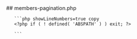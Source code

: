 

<div class="phpdocumentor-element -file">
    ## members-pagination.php

        

    
       ```php showLineNumbers=true copy
       <?php if ( ! defined( 'ABSPATH' ) ) exit; ?>


<script type="text/template" id="tmpl-um-members-pagination">
	<# if ( data.pagination.pages_to_show.length > 0 ) { #>
		<div class="um-members-pagidrop uimob340-show uimob500-show">
			<?php _e( 'Jump to page:','ultimate-member' ); ?>
			<select class="um-s2 um-members-pagi-dropdown" style="width: 100px;display:inline-block;">
				<# _.each( data.pagination.pages_to_show, function( page, key, list ) { #>
					<option value="{{{page}}}" <# if ( page == data.pagination.current_page ) { #>selected<# } #>>{{{page}}} <?php _e( 'of','ultimate-member' ) ?> {{{data.pagination.total_pages}}}</option>
				<# }); #>
			</select>
		</div>

		<div class="um-members-pagi uimob340-hide uimob500-hide">
			<span class="pagi pagi-arrow <# if ( data.pagination.current_page == 1 ) { #>disabled<# } #>" data-page="first" aria-label="<?php esc_attr_e( 'First page', 'ultimate-member' ); ?>"><i class="um-faicon-angle-double-left"></i></span>
			<span class="pagi pagi-arrow <# if ( data.pagination.current_page == 1 ) { #>disabled<# } #>" data-page="prev" aria-label="<?php esc_attr_e( 'Previous page', 'ultimate-member' ); ?>"><i class="um-faicon-angle-left"></i></span>

			<# _.each( data.pagination.pages_to_show, function( page, key, list ) { #>
				<span class="pagi <# if ( page == data.pagination.current_page ) { #>current<# } #>" data-page="{{{page}}}">{{{page}}}</span>
			<# }); #>

			<span class="pagi pagi-arrow <# if ( data.pagination.current_page == data.pagination.total_pages ) { #>disabled<# } #>" data-page="next" aria-label="<?php esc_attr_e( 'Next page', 'ultimate-member' ); ?>"><i class="um-faicon-angle-right"></i></span>
			<span class="pagi pagi-arrow <# if ( data.pagination.current_page == data.pagination.total_pages ) { #>disabled<# } #>" data-page="last" aria-label="<?php esc_attr_e( 'Last page', 'ultimate-member' ); ?>"><i class="um-faicon-angle-double-right"></i></span>
		</div>
	<# } #>
</script>
       ```
</div>
